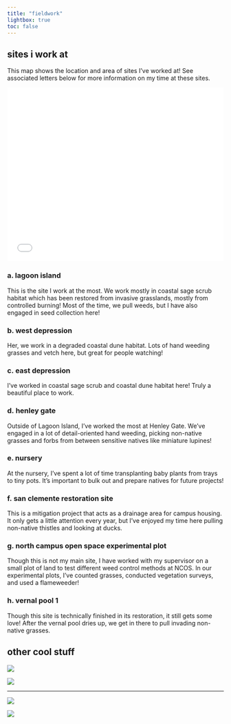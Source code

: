 ```yaml
---
title: "fieldwork"
lightbox: true
toc: false
---
```


## sites i work at

This map shows the location and area of sites I've worked at! See associated letters below for more information on my time at these sites.

```{=html}
<style>.embed-container {position: relative; padding-bottom: 80%; height: 0; max-width: 100%;} .embed-container iframe, .embed-container object, .embed-container iframe{position: absolute; top: 0; left: 0; width: 100%; height: 100%;} small{position: absolute; z-index: 40; bottom: 0; margin-bottom: -15px;}</style><div class="embed-container"><iframe width="500" height="400" frameborder="0" scrolling="no" marginheight="0" marginwidth="0" title="CCBER sites I work at" src="//ucsb.maps.arcgis.com/apps/Embed/index.html?webmap=d58c800acd294870b006274d8911f88f&extent=-119.8869,34.4083,-119.8616,34.4187&zoom=true&previewImage=false&scale=true&disable_scroll=true&theme=light"></iframe></div>
```
### a. lagoon island

This is the site I work at the most. We work mostly in coastal sage scrub habitat which has been restored from invasive grasslands, mostly from controlled burning! Most of the time, we pull weeds, but I have also engaged in seed collection here!

### b. west depression

Her, we work in a degraded coastal dune habitat. Lots of hand weeding grasses and vetch here, but great for people watching!

### c. east depression

I've worked in coastal sage scrub and coastal dune habitat here! Truly a beautiful place to work.

### d. henley gate

Outside of Lagoon Island, I've worked the most at Henley Gate. We've engaged in a lot of detail-oriented hand weeding, picking non-native grasses and forbs from between sensitive natives like miniature lupines!

### e. nursery

At the nursery, I've spent a lot of time transplanting baby plants from trays to tiny pots. It's important to bulk out and prepare natives for future projects!

### f. san clemente restoration site

This is a mitigation project that acts as a drainage area for campus housing. It only gets a little attention every year, but I've enjoyed my time here pulling non-native thistles and looking at ducks.

### g. north campus open space experimental plot

Though this is not my main site, I have worked with my supervisor on a small plot of land to test different weed control methods at NCOS. In our experimental plots, I've counted grasses, conducted vegetation surveys, and used a flameweeder!

### h. vernal pool 1

Though this site is technically finished in its restoration, it still gets some love! After the vernal pool dries up, we get in there to pull invading non-native grasses.

## other cool stuff
::: {layout-ncol="2"}
![](images/PXL_20240314_221742322.jpg){group="cool" description="Huge bermuda buttercup."}

![](images/20240314_151119.jpg){group="cool" description="Bermuda buttercup hole."}
:::
---
::: {layout-ncol="2"}
![](images/IMG_20240220_172103_320.jpg){group="cool" description="Frog in a log."}

![](images/20240521_144144.jpg){group="cool" description="Ground squirrel."}
:::
